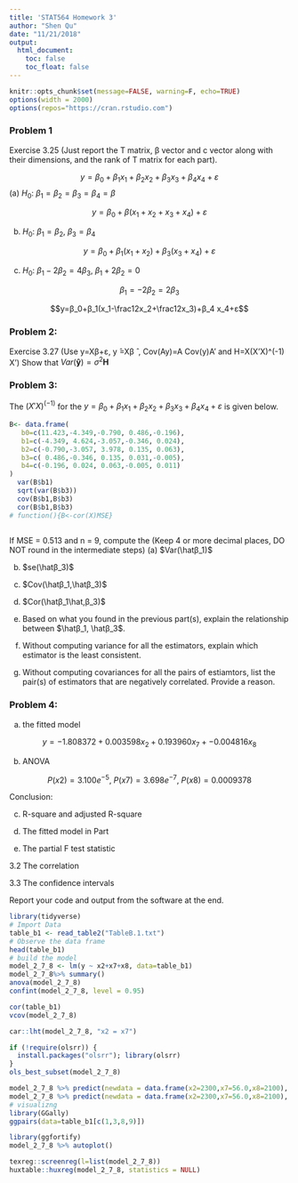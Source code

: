 ```yaml
---
title: 'STAT564 Homework 3'
author: "Shen Qu"
date: "11/21/2018"
output: 
  html_document:
    toc: false
    toc_float: false
---
```


```r
knitr::opts_chunk$set(message=FALSE, warning=F, echo=TRUE)
options(width = 2000)
options(repos="https://cran.rstudio.com")
```

### Problem 1
Exercise 3.25 (Just report the T matrix, β vector and c vector along with their dimensions, and the rank of T matrix for each part).

$$y=β_0+β_1 x_1+β_2 x_2+β_3 x_3+β_4 x_4+ε$$
 (a) $H_0:\ β_1=β_2=β_3=β_4=β$

$$y=β_0+β(x_1+x_2+x_3+x_4)+ε$$

 (b) $H_0:\ β_1=β_2,\ β_3=β_4$
 
$$y=β_0+β_1(x_1+x_2)+β_3(x_3+x_4)+ε$$
 
 (c) $H_0:\ β_1-2β_2=4β_3,\ β_1+2β_2=0$

$$β_1=-2β_2=2β_3$$

$$y=β_0+β_1(x_1-\frac12x_2+\frac12x_3)+β_4 x_4+ε$$
 
<!-- 

$$
\mathbf{Y}=\begin{bmatrix} y_1 \\ y_2 \\ \vdots  \\ y_n \end{bmatrix}_{n\times1} 
\mathbf{X}=\begin{bmatrix} 1 & x_{1} \\ 1 & x_{2} \\ \vdots & \vdots  \\ 1 & x_{n} \end{bmatrix}_{n\times2} 
\mathbf{β}=\begin{bmatrix} \beta_0 \\ \beta_1 \end{bmatrix}_{2\times1}+
\mathbf{ε}=\begin{bmatrix} \varepsilon_1 \\ \varepsilon_2 \\ \vdots  \\ \varepsilon_n \end{bmatrix}_{n\times1}
$$


$$
\mathbf{X'X}=\begin{bmatrix} 1 &  1 &\cdots &1 \\   x_{1} & x_{2} & \cdots & x_{n} \end{bmatrix}_{2\times{n}} 
\begin{bmatrix} 1 & x_{1} \\ 1 & x_{2} \\ \vdots & \vdots  \\ 1 & x_{n} \end{bmatrix}_{n\times2}=
\begin{bmatrix} n & x_{1}+x_{2}+\cdots+x_{n} \\ x_{1}+x_{2}+\cdots+x_{n} & x_1^2+x_2^2+\cdots+x_n^2  \end{bmatrix}_{2\times2}=\begin{bmatrix} n & \sum_{i=1}^nx_i \\ \sum_{i=1}^nx_i & \sum_{i=1}^nx_i^2 \end{bmatrix}_{2\times2}
$$



$$
\mathbf{|X'X|}^{-1}=\frac1{n\sum_{i=1}^nx_i^2-(\sum_{i=1}^nx_i)^2}\begin{bmatrix} \sum_{i=1}^nx_i^2  & -\sum_{i=1}^nx_i \\ -\sum_{i=1}^nx_i & n \end{bmatrix}_{2\times2}
$$

$$=\frac{\begin{bmatrix} \sum_{i=1}^nx_i^2 & -(\sum_{i=1}^nx_i) \\ -(\sum_{i=1}^nx_i) & n \end{bmatrix}_{2\times2}}{n\sum_{i=1}^nx_i^2-(n\bar x_i)^2}=\frac{\begin{bmatrix} \sum_{i=1}^nx_i^2 & -(\sum_{i=1}^nx_i) \\ -(\sum_{i=1}^nx_i) & n \end{bmatrix}_{2\times2}}{n(\sum_{i=1}^nx_i^2-n\bar x_i^2)}=\frac1{nS_{xx}}{\begin{bmatrix} \sum_{i=1}^nx_i^2 & -(\sum_{i=1}^nx_i) \\ -(\sum_{i=1}^nx_i) & n \end{bmatrix}_{2\times2}}
$$


$$
\mathbf{X'Y}=\begin{bmatrix} 1 &  1 &\cdots &1 \\   x_{1} & x_{2} & \cdots & x_{n} \end{bmatrix}_{2\times{n}} 
\begin{bmatrix} y_1 \\ y_2 \\ \vdots  \\ y_n \end{bmatrix}_{n\times1}=\begin{bmatrix} y_1 + y_2 +\cdots + y_n \\ x_{1}y_1 + x_{2}y_2 + \cdots + x_{n}y_n \end{bmatrix}_{2\times{1}}=\begin{bmatrix} \sum_{i=1}^ny_i \\ \sum_{i=1}^nx_{i}y_i \end{bmatrix}_{2\times{1}}
$$


$$
\mathbf{\hatβ}=\mathbf{(X'X)^{-1} X'Y}=\frac1{nS_{xx}}\begin{bmatrix} \sum_{i=1}^nx_i^2 & -\sum_{i=1}^nx_i \\ -\sum_{i=1}^nx_i & n \end{bmatrix}_{2\times2}\begin{bmatrix} \sum_{i=1}^ny_i \\ \sum_{i=1}^nx_{i}y_i \end{bmatrix}_{2\times{1}}=\frac1{nS_{xx}}\begin{bmatrix} \sum_{i=1}^nx_i^2\sum_{i=1}^ny_i-\sum_{i=1}^nx_i\sum_{i=1}^nx_{i}y_i \\ -\sum_{i=1}^nx_i\sum_{i=1}^ny_i + n\sum_{i=1}^nx_{i}y_i \end{bmatrix}_{2\times1}$$

$$=\begin{bmatrix} \frac{\sum_{i=1}^nx_i^2\sum_{i=1}^ny_i-\sum_{i=1}^nx_i\sum_{i=1}^nx_{i}y_i}{nS_{xx}} \\ \frac{-\sum_{i=1}^nx_i\sum_{i=1}^ny_i + n\sum_{i=1}^nx_{i}y_i}{nS_{xx}} \end{bmatrix}_{2\times1}=\begin{bmatrix} \frac{\sum_{i=1}^nx_i^2n\bar{y}-n\bar{x}\sum_{i=1}^nx_{i}y_i}{nS_{xx}} \\ \frac{\sum_{i=1}^nx_{i}y_i-\frac{\sum_{i=1}^nx_i\sum_{i=1}^ny_i}{n}}{S_{xx}} \end{bmatrix}_{2\times1}=\begin{bmatrix} \frac{\bar{y}\sum_{i=1}^nx_i^2-\bar{y}\frac{(\sum_{i=1}^nx_i)^2}n+\bar{y}\frac{(\sum_{i=1}^nx_i)^2}n-\bar{x}\sum_{i=1}^nx_{i}y_i}{S_{xx}} \\ \frac{S_{xy}}{S_{xx}} \end{bmatrix}_{2\times1}$$

$$=\begin{bmatrix} \bar{y}\frac{S_{xx}}{S_{xx}}+\frac{\bar{x}\bar{y}\sum_{i=1}^nx_i-\bar{x}\sum_{i=1}^nx_{i}y_i}{S_{xx}} \\ \frac{S_{xy}}{S_{xx}} \end{bmatrix}_{2\times1}=\begin{bmatrix} \bar{y}-\bar{x}\frac{\sum_{i=1}^nx_{i}y_i-\frac{\sum_{i=1}^nx_i\sum_{i=1}^ny_i}n}{S_{xx}} \\ \frac{S_{xy}}{S_{xx}} \end{bmatrix}_{2\times1}=\begin{bmatrix} \bar{y}-\bar{x}\frac{S_{xy}}{S_{xx}} \\ \frac{S_{xy}}{S_{xx}} \end{bmatrix}_{2\times1}=\begin{bmatrix} \bar{y}-\bar{x}{\hat\beta_1} \\ \hat\beta_1 \end{bmatrix}_{2\times1}$$

$$Var(\mathbf{\hatβ})=σ^2(\mathbf{X'X})^{-1}=\sigma^2\begin{bmatrix} \frac{\sum_{i=1}^nx_i^2}{nS_{xx}} & \frac{-\sum_{i=1}^nx_i}{nS_{xx}} \\ \frac{-\sum_{i=1}^nx_i)}{nS_{xx}} & \frac1{S_{xx}} \end{bmatrix}_{2\times2}=\sigma^2\begin{bmatrix} C_{11} &  C_{12} \\  C_{21} &  C_{22} \end{bmatrix}_{2\times2}$$


$$Var(\mathbf{\hat\beta_0})=σ^2C_{11}=\frac{\sigma^2\sum_{i=1}^nx_i^2}{nS_{xx}}=\sigma^2\frac{\sum_{i=1}^nx_i^2-n\bar x_i^2+n\bar x_i^2}{nS_{xx}}=\sigma^2(\frac{1}{n}+\frac{n\bar x_i^2}{nS_{xx}})=\sigma^2(\frac{1}{n}+\frac{\bar x_i^2}{S_{xx}})$$


$$Var(\mathbf{\hat\beta_1})=σ^2C_{22}=\frac{\sigma^2}{S_{xx}}$$


$$Cov(\mathbf{\hat\beta_0,\hat\beta_1})=σ^2C_{12}=\frac{\sigma^2(-\sum_{i=1}^nx_i)}{nS_{xx}}=\frac{-\sigma^2(n\bar x_i)}{nS_{xx}}=\frac{-\sigma^2\bar x_i}{S_{xx}}$$
 -->
 
### Problem 2: 

Exercise 3.27 (Use y=Xβ+ε, y ̂=Xβ ̂ , Cov(Ay)=A Cov(y)A' and H=X(X'X)^(-1) X')
Show that $Var(\mathbf{\hat y})=\sigma^2\mathbf{H}$

### Problem 3: 

The $(X'X)^(-1)$ for the $y=β_0+β_1 x_1+β_2 x_2+β_3 x_3+β_4 x_4+ε$ is given below.

```R
B<- data.frame(
   b0=c(11.423,-4.349,-0.790, 0.486,-0.196),
   b1=c(-4.349, 4.624,-3.057,-0.346, 0.024),
   b2=c(-0.790,-3.057, 3.978, 0.135, 0.063),
   b3=c( 0.486,-0.346, 0.135, 0.031,-0.005),
   b4=c(-0.196, 0.024, 0.063,-0.005, 0.011)
)
  var(B$b1)  
  sqrt(var(B$b3))
  cov(B$b1,B$b3)
  cor(B$b1,B$b3)
# function(){B<-cor(X)MSE}
  
```


If MSE = 0.513 and n = 9, compute the (Keep 4 or more decimal places, DO NOT round in the intermediate steps)
(a) $Var(\hatβ_1)$

(b) $se(\hatβ_3)$

(c) $Cov(\hatβ_1,\hatβ_3)$

(d) $Cor(\hatβ_1\hat,β_3)$

(e) Based on what you found in the previous part(s), explain the relationship between $\hatβ_1, \hatβ_3$.

(f) Without computing variance for all the estimators, explain which estimator is the least consistent.

(g) Without computing covariances for all the pairs of estiamtors, list the pair(s) of estimators that are negatively correlated. Provide a reason.


### Problem 4: 
a. the fitted model

$$y=-1.808372+0.003598x_2+0.193960x_7+-0.004816x_8$$

b. ANOVA

$$P(x2)=3.100e^{-5},\
P(x7)=3.698e^{-7},\
P(x8)=0.0009378$$

Conclusion:

c. R-square and adjusted R-square

d. The fitted model in Part

e. The partial F test statistic

3.2 The correlation

3.3 The confidence intervals


Report your code and output from the software at the end.


```r
library(tidyverse)
# Import Data
table_b1 <- read_table2("TableB.1.txt")
# Observe the data frame
head(table_b1)
# build the model
model_2_7_8 <- lm(y ~ x2+x7+x8, data=table_b1)
model_2_7_8%>% summary()
anova(model_2_7_8)
confint(model_2_7_8, level = 0.95)

cor(table_b1)
vcov(model_2_7_8)

car::lht(model_2_7_8, "x2 = x7")

if (!require(olsrr)) {
  install.packages("olsrr"); library(olsrr)
}
ols_best_subset(model_2_7_8)

model_2_7_8 %>% predict(newdata = data.frame(x2=2300,x7=56.0,x8=2100), interval = "confidence", level=0.95)
model_2_7_8 %>% predict(newdata = data.frame(x2=2300,x7=56.0,x8=2100), interval = "prediction", level=0.95)
# visualizng
library(GGally)
ggpairs(data=table_b1[c(1,3,8,9)])

```


```r
library(ggfortify)
model_2_7_8 %>% autoplot()

texreg::screenreg(l=list(model_2_7_8))
huxtable::huxreg(model_2_7_8, statistics = NULL)
```
